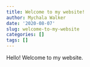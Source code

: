 ```yaml
---
title: Welcome to my website!
author: Mychala Walker
date: '2020-08-07'
slug: welcome-to-my-website
categories: []
tags: []
---
```

Hello! Welcome to my website.